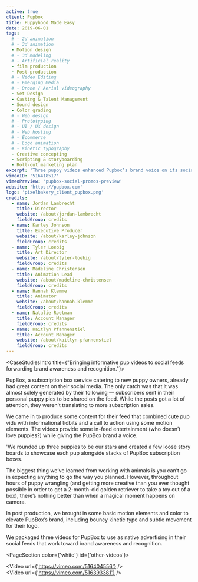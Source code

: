 ```yaml
---
active: true
client: Pupbox
title: Puppyhood Made Easy
date: 2019-06-01
tags:
  # - 2d animation
  # - 3d animation
  - Motion design
  # - 3d modeling
  # - Artificial reality
  - film production
  - Post-production
  # - Video Editing
  # - Emerging Media
  # - Drone / Aerial videography
  - Set Design
  - Casting & Talent Management
  - Sound design
  - Color grading
  # - Web design
  # - Prototyping
  # - UI / UX design
  # - Web hosting
  # - Ecommerce
  # - Logo animation
  # - Kinetic typography
  - Creative concepting
  - Scripting & storyboarding
  - Roll-out marketing plan
excerpt: 'Three puppy videos enhanced Pupbox’s brand voice on its social media channels.'
vimeoID: '516418517'
vimeoPreview: 'pupbox-social-promos-preview'
website: 'https://pupbox.com'
logo: 'pixelbakery_client_pupbox.png'
credits:
  - name: Jordan Lambrecht
    title: Director
    website: /about/jordan-lambrecht
    fieldGroup: credits
  - name: Karley Johnson
    title: Executive Producer
    website: /about/karley-johnson
    fieldGroup: credits
  - name: Tyler Loebig
    title: Art Director
    website: /about/tyler-loebig
    fieldGroup: credits
  - name: Madeline Christensen
    title: Animation Lead
    website: /about/madeline-christensen
    fieldGroup: credits
  - name: Hannah Klemme
    title: Animator
    website: /about/hannah-klemme
    fieldGroup: credits
  - name: Natalie Roetman
    title: Account Manager
    fieldGroup: credits
  - name: Kaitlyn Pfannenstiel
    title: Account Manager
    website: /about/kaitlyn-pfannenstiel
    fieldGroup: credits
---
```


<CaseStudiesIntro title={"Bringing informative pup videos to social feeds forwarding brand awareness and recognition."}>

PupBox, a subscription box service catering to new puppy owners, already had great content on their social media. The only catch was that it was almost solely generated by their following — subscribers sent in their personal puppy pics to be shared on the feed. While the posts got a lot of attention, they weren’t translating to more subscription sales.

We came in to produce some content for their feed that combined cute pup vids with informational tidbits and a call to action using some motion elements. The videos provide some in-feed entertainment (who doesn’t love puppies?) while giving the PupBox brand a voice.

</CaseStudiesIntro>
<CaseStudiesDescription textColor={'cream'} bgColor={'pink-lighter'} headerColor={'pink'} header={'Process'}>

'We rounded up three puppies to be our stars and created a few loose story boards to showcase each pup alongside stacks of PupBox subscription boxes.

The biggest thing we’ve learned from working with animals is you can’t go in expecting anything to go the way you planned. However, throughout hours of puppy wrangling (and getting more creative than you ever thought possible in order to get a 2-month-old golden retriever to take a toy out of a box), there’s nothing better than when a magical moment happens on camera.

In post production, we brought in some basic motion elements and color to elevate PupBox’s brand, including bouncy kinetic type and subtle movement for their logo.

We packaged three videos for PupBox to use as native advertising in their social feeds that work toward brand awareness and recognition.

</CaseStudiesDescription>

<PageSection color={'white'} id={'other-videos'}>
  <InnerWrapper>
    <div className='my-4'><Video url={'https://vimeo.com/516404556'} /></div>
    <div className='my-4'><Video url={'https://vimeo.com/516393381'} /></div>
  </InnerWrapper>
</PageSection>
